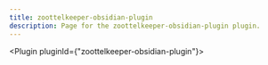 ---
title: zoottelkeeper-obsidian-plugin
description: Page for the zoottelkeeper-obsidian-plugin plugin.
---


<Plugin pluginId={"zoottelkeeper-obsidian-plugin"}></Plugin>